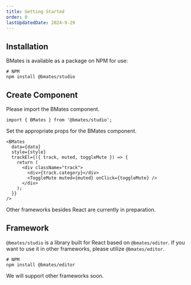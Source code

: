 ```yaml
---
title: Getting Started
order: 0
lastUpdatedDate: 2024-9-29
---
```


## Installation

BMates is available as a package on NPM for use:

```shell
# NPM
npm install @bmates/studio
```

## Create Component

Please import the BMates component.

```tsx
import { BMates } from '@bmates/studio';
```

Set the appropriate props for the BMates component.

```tsx
<BMates
  data={data}
  style={style}
  trackEl={({ track, muted, toggleMute }) => {
    return (
      <div className="track">
        <div>{track.category}</div>
        <ToggleMute muted={muted} onClick={toggleMute} />
      </div>
    );
  }}
/>
```

Other frameworks besides React are currently in preparation.

## Framework

`@bmates/studio` is a library built for React based on `@bmates/editor`.
If you want to use it in other frameworks, please utilize `@bmates/editor`.

```shell
# NPM
npm install @bmates/editor
```

We will support other frameworks soon.
